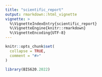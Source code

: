 ```yaml
---
title: "scientific_report"
output: rmarkdown::html_vignette
vignette: >
  %\VignetteIndexEntry{scientific_report}
  %\VignetteEngine{knitr::rmarkdown}
  %\VignetteEncoding{UTF-8}
---
```


```r
knitr::opts_chunk$set(
  collapse = TRUE,
  comment = "#>"
)
```

```r
library(BIS620.2022)
```
